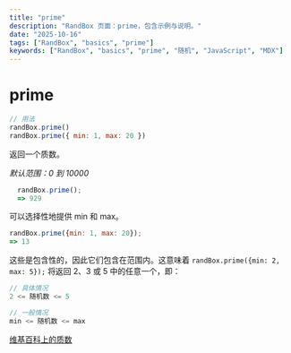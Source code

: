 ```yaml
---
title: "prime"
description: "RandBox 页面：prime，包含示例与说明。"
date: "2025-10-16"
tags: ["RandBox", "basics", "prime"]
keywords: ["RandBox", "basics", "prime", "随机", "JavaScript", "MDX"]
---
```


# prime

```js
// 用法
randBox.prime()
randBox.prime({ min: 1, max: 20 })
```

返回一个质数。

_默认范围：0 到 10000_

```js
  randBox.prime();
  => 929
```

可以选择性地提供 min 和 max。

```js
randBox.prime({min: 1, max: 20});
=> 13
```

这些是包含性的，因此它们包含在范围内。这意味着
```randBox.prime({min: 2, max: 5});``` 将返回 2、3 或 5 中的任意一个，即：

```js
// 具体情况
2 <= 随机数 <= 5

// 一般情况
min <= 随机数 <= max
```

[维基百科上的质数][prime]

[prime]: https://en.wikipedia.org/wiki/Prime_number


